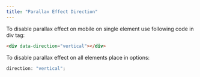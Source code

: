 ```yaml
---
title: "Parallax Effect Direction"
---
```


To disable parallax effect on mobile on single element use following code in div tag:

```html
<div data-direction="vertical"></div>
```

To disable parallax effect on all elements place in options:

```js
direction: "vertical";
```
